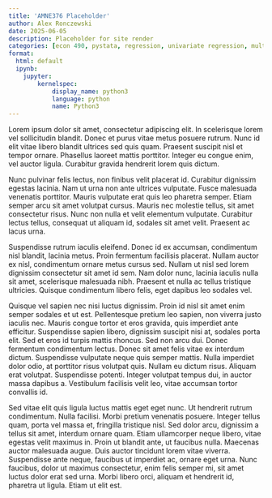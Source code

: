 ```yaml
---
title: 'AMNE376 Placeholder'
author: Alex Ronczewski
date: 2025-06-05
description: Placeholder for site render
categories: [econ 490, pystata, regression, univariate regression, multiple regression, estimates, coefficients, controls, interpretation] #Change 
format:
  html: default
  ipynb:
    jupyter:
        kernelspec:
            display_name: python3
            language: python
            name: Python3
---
```




Lorem ipsum dolor sit amet, consectetur adipiscing elit. In scelerisque lorem vel sollicitudin blandit. Donec et purus vitae metus posuere rutrum. Nunc id elit vitae libero blandit ultrices sed quis quam. Praesent suscipit nisl et tempor ornare. Phasellus laoreet mattis porttitor. Integer eu congue enim, vel auctor ligula. Curabitur gravida hendrerit lorem quis dictum.

Nunc pulvinar felis lectus, non finibus velit placerat id. Curabitur dignissim egestas lacinia. Nam ut urna non ante ultrices vulputate. Fusce malesuada venenatis porttitor. Mauris vulputate erat quis leo pharetra semper. Etiam semper arcu sit amet volutpat cursus. Mauris nec molestie tellus, sit amet consectetur risus. Nunc non nulla et velit elementum vulputate. Curabitur lectus tellus, consequat ut aliquam id, sodales sit amet velit. Praesent ac lacus urna.

Suspendisse rutrum iaculis eleifend. Donec id ex accumsan, condimentum nisl blandit, lacinia metus. Proin fermentum facilisis placerat. Nullam auctor ex nisl, condimentum ornare metus cursus sed. Nullam ut nisl sed lorem dignissim consectetur sit amet id sem. Nam dolor nunc, lacinia iaculis nulla sit amet, scelerisque malesuada nibh. Praesent et nulla ac tellus tristique ultricies. Quisque condimentum libero felis, eget dapibus leo sodales vel.

Quisque vel sapien nec nisi luctus dignissim. Proin id nisl sit amet enim semper sodales et ut est. Pellentesque pretium leo sapien, non viverra justo iaculis nec. Mauris congue tortor et eros gravida, quis imperdiet ante efficitur. Suspendisse sapien libero, dignissim suscipit nisi at, sodales porta elit. Sed et eros id turpis mattis rhoncus. Sed non arcu dui. Donec fermentum condimentum lectus. Donec sit amet felis vitae ex interdum dictum. Suspendisse vulputate neque quis semper mattis. Nulla imperdiet dolor odio, at porttitor risus volutpat quis. Nullam eu dictum risus. Aliquam erat volutpat. Suspendisse potenti. Integer volutpat tempus dui, in auctor massa dapibus a. Vestibulum facilisis velit leo, vitae accumsan tortor convallis id.

Sed vitae elit quis ligula luctus mattis eget eget nunc. Ut hendrerit rutrum condimentum. Nulla facilisi. Morbi pretium venenatis posuere. Integer tellus quam, porta vel massa et, fringilla tristique nisl. Sed dolor arcu, dignissim a tellus sit amet, interdum ornare quam. Etiam ullamcorper neque libero, vitae egestas velit maximus in. Proin ut blandit ante, ut faucibus nulla. Maecenas auctor malesuada augue. Duis auctor tincidunt lorem vitae viverra. Suspendisse ante neque, faucibus ut imperdiet ac, ornare eget urna. Nunc faucibus, dolor ut maximus consectetur, enim felis semper mi, sit amet luctus dolor erat sed urna. Morbi libero orci, aliquam et hendrerit id, pharetra ut ligula. Etiam ut elit est. 

